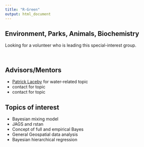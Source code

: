 ```yaml
--- 
title: "R-Green"
output: html_document
---
```


## Environment, Parks, Animals, Biochemistry

Looking for a volunteer who is leading this special-interest group.

<br>

## Advisors/Mentors

* [Patrick Laceby](mailto:patrick.laceby@gov.ab.ca) for water-related topic 
* contact for topic 
* contact for topic 


## Topics of interest

* Bayesian mixing model
* JAGS and rstan 
* Concept of full and empirical Bayes
* General Geospatial data analysis
* Bayesian hierarchical regression 

